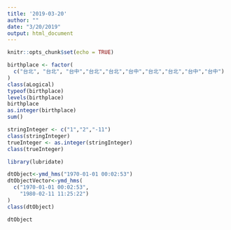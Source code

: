 ```yaml
---
title: '2019-03-20'
author: ""
date: "3/20/2019"
output: html_document
---
```


```r
knitr::opts_chunk$set(echo = TRUE)
```

```r
birthplace <- factor(
  c("台北", "台北", "台中","台北","台北","台中","台北","台北","台中","台中")
)
class(aLogical)
typeof(birthplace)
levels(birthplace)
birthplace
as.integer(birthplace)
sum()
```

```r
stringInteger <- c("1","2","-11")
class(stringInteger) 
trueInteger <- as.integer(stringInteger)
class(trueInteger) 
```

```r
library(lubridate)
```

```r
dtObject<-ymd_hms("1970-01-01 00:02:53") 
dtObjectVector<-ymd_hms(
  c("1970-01-01 00:02:53",
    "1980-02-11 11:25:22")
)
class(dtObject)
```
```r
dtObject
```

